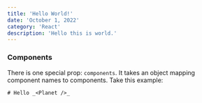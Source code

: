 ```yaml
---
title: 'Hello World!'
date: 'October 1, 2022'
category: 'React'
description: 'Hello this is world.'
---
```


### Components

There is one special prop: `components`.
It takes an object mapping component names to components.
Take this example:

```mdx path="example.mdx"
# Hello _<Planet />_
```
